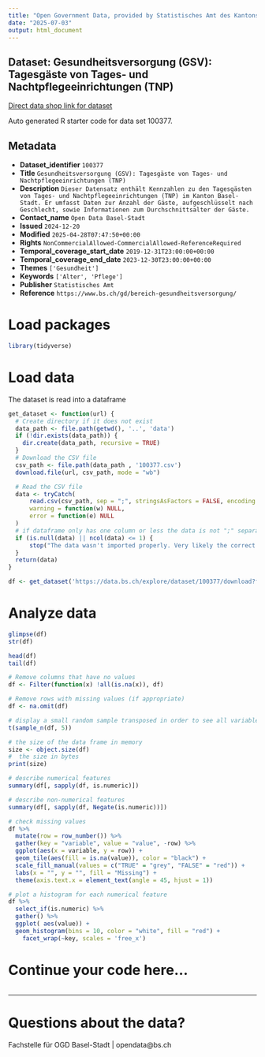```yaml
---
title: "Open Government Data, provided by Statistisches Amt des Kantons Basel-Stadt - Fachstelle OGD"
date: "2025-07-03"
output: html_document
---
```


## Dataset: Gesundheitsversorgung (GSV): Tagesgäste von Tages- und Nachtpflegeeinrichtungen (TNP)

[Direct data shop link for dataset](https://data.bs.ch/explore/dataset/100377)

Auto generated R starter code for data set 100377.

## Metadata

- **Dataset_identifier** `100377`
- **Title** `Gesundheitsversorgung (GSV): Tagesgäste von Tages- und Nachtpflegeeinrichtungen (TNP)`
- **Description** `Dieser Datensatz enthält Kennzahlen zu den Tagesgästen von Tages- und Nachtpflegeeinrichtungen (TNP) im Kanton Basel-Stadt. Er umfasst Daten zur Anzahl der Gäste, aufgeschlüsselt nach Geschlecht, sowie Informationen zum Durchschnittsalter der Gäste.`
- **Contact_name** `Open Data Basel-Stadt`
- **Issued** `2024-12-20`
- **Modified** `2025-04-28T07:47:50+00:00`
- **Rights** `NonCommercialAllowed-CommercialAllowed-ReferenceRequired`
- **Temporal_coverage_start_date** `2019-12-31T23:00:00+00:00`
- **Temporal_coverage_end_date** `2023-12-30T23:00:00+00:00`
- **Themes** `['Gesundheit']`
- **Keywords** `['Alter', 'Pflege']`
- **Publisher** `Statistisches Amt`
- **Reference** `https://www.bs.ch/gd/bereich-gesundheitsversorgung/`


# Load packages

```r

library(tidyverse)
```

# Load data

The dataset is read into a dataframe

```r
get_dataset <- function(url) {
  # Create directory if it does not exist
  data_path <- file.path(getwd(), '..', 'data')
  if (!dir.exists(data_path)) {
    dir.create(data_path, recursive = TRUE)
  }
  # Download the CSV file
  csv_path <- file.path(data_path , '100377.csv')
  download.file(url, csv_path, mode = "wb")

  # Read the CSV file
  data <- tryCatch(
      read.csv(csv_path, sep = ";", stringsAsFactors = FALSE, encoding = "UTF-8"),
      warning = function(w) NULL,
      error = function(e) NULL
  )
  # if dataframe only has one column or less the data is not ";" separated
  if (is.null(data) || ncol(data) <= 1) {
      stop("The data wasn't imported properly. Very likely the correct separator couldn't be found.\nPlease check the dataset manually and adjust the code.")
  }
  return(data)
}
```

```r

df <- get_dataset('https://data.bs.ch/explore/dataset/100377/download?format=csv&timezone=Europe%2FZurich')

```

# Analyze data

```r

glimpse(df)
str(df)

head(df)
tail(df)

```

```r
# Remove columns that have no values
df <- Filter(function(x) !all(is.na(x)), df)

# Remove rows with missing values (if appropriate)
df <- na.omit(df)
```

```r
# display a small random sample transposed in order to see all variables
t(sample_n(df, 5))
```

```r
# the size of the data frame in memory
size <- object.size(df)
#  the size in bytes
print(size)
```

```r
# describe numerical features
summary(df[, sapply(df, is.numeric)])
```

```r
# describe non-numerical features
summary(df[, sapply(df, Negate(is.numeric))])
```

```r
# check missing values
df %>%
  mutate(row = row_number()) %>%
  gather(key = "variable", value = "value", -row) %>%
  ggplot(aes(x = variable, y = row)) +
  geom_tile(aes(fill = is.na(value)), color = "black") +
  scale_fill_manual(values = c("TRUE" = "grey", "FALSE" = "red")) +
  labs(x = "", y = "", fill = "Missing") +
  theme(axis.text.x = element_text(angle = 45, hjust = 1))
```

```r
# plot a histogram for each numerical feature
df %>%
  select_if(is.numeric) %>%
  gather() %>%
  ggplot( aes(value)) +
  geom_histogram(bins = 10, color = "white", fill = "red") +
    facet_wrap(~key, scales = 'free_x')
```

# Continue your code here...

```r

```
------------------------------------------------------------------------

# Questions about the data?

Fachstelle für OGD Basel-Stadt | opendata@bs.ch
